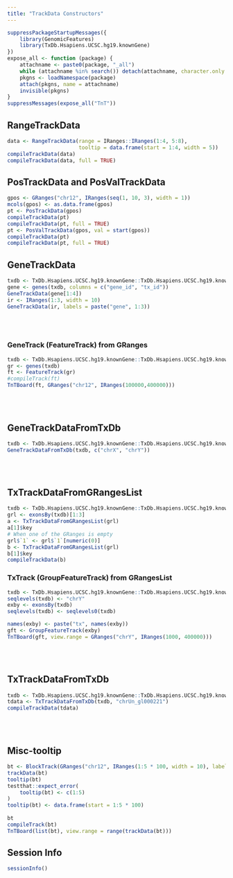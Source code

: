 ```yaml
---
title: "TrackData Constructors"
---
```



```r
suppressPackageStartupMessages({
    library(GenomicFeatures)
    library(TxDb.Hsapiens.UCSC.hg19.knownGene)
})
expose_all <- function (package) {
    attachname <- paste0(package, "_all")
    while (attachname %in% search()) detach(attachname, character.only = TRUE)
    pkgns <- loadNamespace(package)
    attach(pkgns, name = attachname)
    invisible(pkgns)
}
suppressMessages(expose_all("TnT"))
```


## RangeTrackData

```r
data <- RangeTrackData(range = IRanges::IRanges(1:4, 5:8),
                       tooltip = data.frame(start = 1:4, width = 5))
compileTrackData(data)
compileTrackData(data, full = TRUE)
```

## PosTrackData and PosValTrackData

```r
gpos <- GRanges("chr12", IRanges(seq(1, 10, 3), width = 1))
mcols(gpos) <- as.data.frame(gpos)
pt <- PosTrackData(gpos)
compileTrackData(pt)
compileTrackData(pt, full = TRUE)
pt <- PosValTrackData(gpos, val = start(gpos))
compileTrackData(pt)
compileTrackData(pt, full = TRUE)
```


## GeneTrackData

```r
txdb <- TxDb.Hsapiens.UCSC.hg19.knownGene::TxDb.Hsapiens.UCSC.hg19.knownGene
gene <- genes(txdb, columns = c("gene_id", "tx_id"))
GeneTrackData(gene[1:4])
ir <- IRanges(1:3, width = 10)
GeneTrackData(ir, labels = paste("gene", 1:3))
```

<br/> <br/>

### GeneTrack (FeatureTrack) from GRanges

```r
txdb <- TxDb.Hsapiens.UCSC.hg19.knownGene::TxDb.Hsapiens.UCSC.hg19.knownGene
gr <- genes(txdb)
ft <- FeatureTrack(gr)
#compileTrack(ft)
TnTBoard(ft, GRanges("chr12", IRanges(100000,400000)))
```

<br/> <br/>

## GeneTrackDataFromTxDb

```r
txdb <- TxDb.Hsapiens.UCSC.hg19.knownGene::TxDb.Hsapiens.UCSC.hg19.knownGene
GeneTrackDataFromTxDb(txdb, c("chrX", "chrY"))
```

<br/> <br/>

## TxTrackDataFromGRangesList

```r
txdb <- TxDb.Hsapiens.UCSC.hg19.knownGene::TxDb.Hsapiens.UCSC.hg19.knownGene
grl <- exonsBy(txdb)[1:3]
a <- TxTrackDataFromGRangesList(grl)
a[1]$key
# When one of the GRanges is empty
grl$`1` <- grl$`1`[numeric(0)]
b <- TxTrackDataFromGRangesList(grl)
b[1]$key
compileTrackData(b)
```

### TxTrack (GroupFeatureTrack) from GRangesList

```r
txdb <- TxDb.Hsapiens.UCSC.hg19.knownGene::TxDb.Hsapiens.UCSC.hg19.knownGene
seqlevels(txdb) <- "chrY"
exby <- exonsBy(txdb)
seqlevels(txdb) <- seqlevels0(txdb)

names(exby) <- paste("tx", names(exby))
gft <- GroupFeatureTrack(exby)
TnTBoard(gft, view.range = GRanges("chrY", IRanges(1000, 400000)))
```

<br/> <br/>

## TxTrackDataFromTxDb

```r
txdb <- TxDb.Hsapiens.UCSC.hg19.knownGene::TxDb.Hsapiens.UCSC.hg19.knownGene
tdata <- TxTrackDataFromTxDb(txdb, "chrUn_gl000221")
compileTrackData(tdata)
```

<br/> <br/>


## Misc-tooltip

```r
bt <- BlockTrack(GRanges("chr12", IRanges(1:5 * 100, width = 10), label = paste("range", 1:5)))
trackData(bt)
tooltip(bt)
testthat::expect_error(
    tooltip(bt) <- c(1:5)
)
tooltip(bt) <- data.frame(start = 1:5 * 100)
    
bt
compileTrack(bt)
TnTBoard(list(bt), view.range = range(trackData(bt)))
```


## Session Info

```r
sessionInfo()
```
